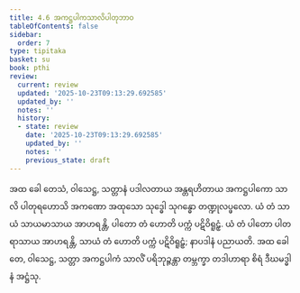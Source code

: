 ```yaml
---
title: 4.6 အကဋ္ဌပါကသာလိပါတုဘာဝ
tableOfContents: false
sidebar:
  order: 7
type: tipitaka
basket: su
book: pthi
review:
  current: review
  updated: '2025-10-23T09:13:29.692585'
  updated_by: ''
  notes: ''
  history:
  - state: review
    date: '2025-10-23T09:13:29.692585'
    updated_by: ''
    notes: ''
    previous_state: draft
---
```



<ReviewStatus review={frontmatter.review} showDetails={true} />

<HypothesisAnnotation frontmatter={frontmatter} />

<DynamicBreadcrumb />

<Division number="125" book="pthi" e="ch" v="8" p="73">

<Paragraph number="261" book="pthi">
အထ ခေါ တေသံ, ဝါသေဋ္ဌ, သတ္တာနံ ပဒါလတာယ အန္တရဟိတာယ အကဋ္ဌပါကော သာလိ ပါတုရဟောသိ အကဏော အထုသော သုဒ္ဓေါ သုဂန္ဓော တဏ္ဍုလပ္ဖလော. ယံ တံ သာယံ သာယမာသာယ အာဟရန္တိ, ပါတော တံ ဟောတိ ပက္ကံ ပဋိဝိရူဠှံ. ယံ တံ ပါတော ပါတရာသာယ အာဟရန္တိ, သာယံ တံ ဟောတိ ပက္ကံ ပဋိဝိရူဠှံ; နာပဒါနံ ပညာယတိ. အထ ခေါ တေ, ဝါသေဋ္ဌ, သတ္တာ အကဋ္ဌပါကံ သာလိံ ပရိဘုဉ္ဇန္တာ တမ္ဘက္ခာ တဒါဟာရာ စိရံ ဒီဃမဒ္ဓါနံ အဋ္ဌံသု.
</Paragraph>
</Division>